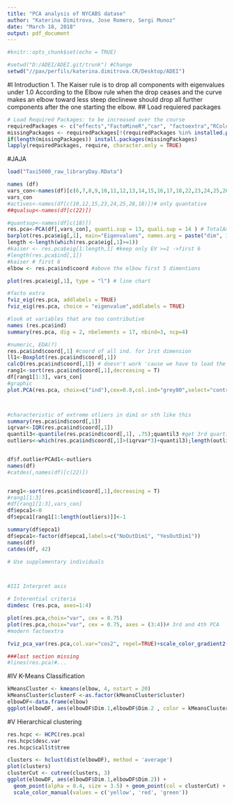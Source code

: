 ---
title: "PCA analysis of NYCABS datase"
author: "Katerina Dimitrova, Jose Romero, Sergi Munoz"
date: "March 18, 2018"
output: pdf_document
---

```{r,include=FALSE}
#knitr::opts_chunk$set(echo = TRUE)

```
```{r,include=FALSE}
#setwd("D:/ADEI/ADEI.git/trunk") #Change 
setwd("//pax/perfils/katerina.dimitrova.CR/Desktop/ADEI")

```
#I Introduction
1. The Kaiser rule is to drop all components with eigenvalues under 1.0 
   According to the Elbow rule when the drop ceases and the curve makes an elbow toward less steep declinewe should drop all further components after the one starting the elbow.
## Load requiered packages

```{r,include=FALSE}
# Load Required Packages: to be increased over the course
requiredPackages <- c("effects","FactoMineR","car", "factoextra","RColorBrewer","ggplot2")
missingPackages <- requiredPackages[!(requiredPackages %in% installed.packages()[,"Package"])]
if(length(missingPackages)) install.packages(missingPackages)
lapply(requiredPackages, require, character.only = TRUE)
```

#JAJA
```{r}
load("Taxi5000_raw_libraryDay.RData")

names (df)
vars_con<-names(df)[c(6,7,8,9,10,11,12,13,14,15,16,17,18,22,23,24,25,26)] 
vars_con
#actives<-names(df[c(10,12,15,23,24,25,28,18)])# only quantative
##qualsup<-names(df[c(22)])

#quantsup<-names(df[c(18)])
res.pca<-PCA(df[,vars_con], quanti.sup = 13, quali.sup = 14 ) # TotalAmount and AnyTip
barplot(res.pca$eig[,1], main="Eigenvalues", names.arg = paste("dim", 1:nrow(res.pca$eig)))
length <-length(which(res.pca$eig[,1]>=1))
#kaiser <- res.pca$eig[1:length,1] #keep only EV >=1 ->first 6
#length(res.pca$ind[,1])
#kaiser # first 6 
elbow <- res.pca$ind$coord #above the elbow first 5 dimentions

plot(res.pca$eig[,1], type = "l") # line chart

#facto extra
fviz_eig(res.pca, addlabels = TRUE)
fviz_eig(res.pca, choice = "eigenvalue",addlabels = TRUE)

#look at variables that are too contributive
names (res.pca$ind)
summary(res.pca, dig = 2, nbelements = 17, nbind=3, ncp=4)

#numeric, EDA(?)
res.pca$ind$coord[,1] #coord of all ind. for 1rst dimension
ll1<-Boxplot(res.pca$ind$coord[,1])
calcQ(res.pca$ind$coord[,1]) # doesn't work 'cause we have to load the function
rang1<-sort(res.pca$ind$coord[,1],decreasing = T)
df[rang1[1:3], vars_con]
#graphic
plot.PCA(res.pca, choix=c("ind"),cex=0.8,col.ind="grey80",select="contrib15",axes=c(1,2))



#characteristic of extreme otliers in dim1 or sth like this
summary(res.pca$ind$coord[,1])
iqrvar<-IQR(res.pca$ind$coord[,1])
quantil3<-quantile(res.pca$ind$coord[,1], .75);quantil3 #get 3rd quartile
outliers<-which(res.pca$ind$coord[,1]>(iqrvar*3)+quantil3);length(outliers)


df$f.outlierPCAd1<-outliers
names(df)
#catdes(,names(df)[c(22)])


rang1<-sort(res.pca$ind$coord[,1],decreasing = T)
#rang1[1:3]
#df[rang1[1:3],vars_con]
df$epca1<-0
df$epca1[rang1[1:length(outliers)]]<-1

summary(df$epca1)
df$epca1<-factor(df$epca1,labels=c("NoOutDim1", "YesOutDim1"))
names(df)
catdes(df, 42)

# Use supplementary individuals



#III Interpret axis

# Interential criteria
dimdesc (res.pca, axes=1:4)

plot(res.pca,choix="var", cex = 0.75)
plot(res.pca,choix="var", cex = 0.75, axes = (3:4))# 3rd and 4th PCA
#modern factoextra

fviz_pca_var(res.pca,col.var="cos2", repel=TRUE)+scale_color_gradient2(low="green", mid="blue", high="red",midpoint=0.5)+theme_bw() #Almost

###last section missing
#lines(res.pca)#...


```
#IV K-Means Classification

```{r}
kMeansCluster <- kmeans(elbow, 4, nstart = 20)
kMeansCluster$clusterF <-as.factor(kMeansCluster$cluster)
elbowDF<-data.frame(elbow)
ggplot(elbowDF, aes(elbowDF$Dim.1,elbowDF$Dim.2 , color = kMeansCluster$clusterF)) + geom_point()
```

#V Hierarchical clustering

```{r}

res.hcpc <- HCPC(res.pca)
res.hcpc$desc.var
res.hcpc$call$t$tree

clusters <- hclust(dist(elbowDF), method = 'average')
plot(clusters)
clusterCut <- cutree(clusters, 3)
ggplot(elbowDF, aes(elbowDF$Dim.1,elbowDF$Dim.2)) + 
  geom_point(alpha = 0.4, size = 3.5) + geom_point(col = clusterCut) + 
  scale_color_manual(values = c('yellow', 'red', 'green'))

```

